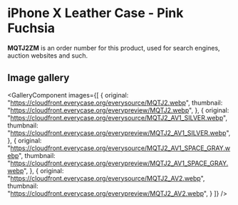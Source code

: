
# iPhone X Leather Case - Pink Fuchsia

<Callout type='info' emoji='👉🏻'>**MQTJ2ZM** is an order number for this product, used for search engines, auction websites and such.</Callout>

## Image gallery

<GalleryComponent
    images={[
      {
        original: "https://cloudfront.everycase.org/everysource/MQTJ2.webp",
        thumbnail: "https://cloudfront.everycase.org/everypreview/MQTJ2.webp",
      },
      {
        original: "https://cloudfront.everycase.org/everysource/MQTJ2_AV1_SILVER.webp",
        thumbnail: "https://cloudfront.everycase.org/everypreview/MQTJ2_AV1_SILVER.webp",
      },
      {
        original: "https://cloudfront.everycase.org/everysource/MQTJ2_AV1_SPACE_GRAY.webp",
        thumbnail: "https://cloudfront.everycase.org/everypreview/MQTJ2_AV1_SPACE_GRAY.webp",
      },
      {
        original: "https://cloudfront.everycase.org/everysource/MQTJ2_AV2.webp",
        thumbnail: "https://cloudfront.everycase.org/everypreview/MQTJ2_AV2.webp",
      }
    ]}
  />
